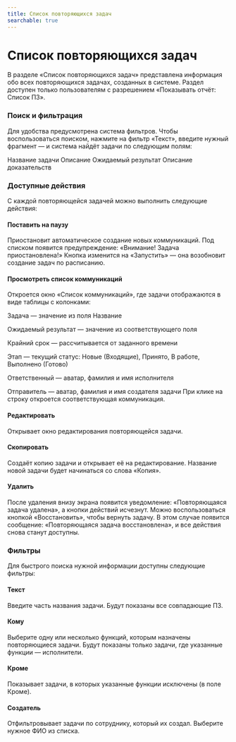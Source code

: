 ```yaml
---
title: Список повторяющихся задач
searchable: true
---
```


# Список повторяющихся задач

В разделе «Список повторяющихся задач» представлена информация обо всех повторяющихся задачах, созданных в системе. Раздел доступен только пользователям с разрешением «Показывать отчёт: Список ПЗ».

### Поиск и фильтрация

Для удобства предусмотрена система фильтров. Чтобы воспользоваться поиском, нажмите на фильтр «Текст», введите нужный фрагмент — и система найдёт задачи по следующим полям:

Название задачи
Описание
Ожидаемый результат
Описание доказательств

### Доступные действия

С каждой повторяющейся задачей можно выполнить следующие действия:

#### Поставить на паузу

Приостановит автоматическое создание новых коммуникаций. Под списком появится предупреждение:
«Внимание! Задача приостановлена!»
Кнопка изменится на «Запустить» — она возобновит создание задач по расписанию.

#### Просмотреть список коммуникаций

Откроется окно «Список коммуникаций», где задачи отображаются в виде таблицы с колонками:

Задача — значение из поля Название

Ожидаемый результат — значение из соответствующего поля

Крайний срок — рассчитывается от заданного времени

Этап — текущий статус:
Новые (Входящие), Принято, В работе, Выполнено (Готово)

Ответственный — аватар, фамилия и имя исполнителя

Отправитель — аватар, фамилия и имя создателя задачи
При клике на строку откроется соответствующая коммуникация.

#### Редактировать

Открывает окно редактирования повторяющейся задачи.

#### Скопировать

Создаёт копию задачи и открывает её на редактирование. Название новой задачи будет начинаться со слова «Копия».

#### Удалить

После удаления внизу экрана появится уведомление:
«Повторяющаяся задача удалена»,
а кнопки действий исчезнут.
Можно воспользоваться кнопкой «Восстановить», чтобы вернуть задачу. В этом случае появится сообщение:
«Повторяющаяся задача восстановлена»,
и все действия снова станут доступны.

### Фильтры

Для быстрого поиска нужной информации доступны следующие фильтры:

#### Текст

Введите часть названия задачи. Будут показаны все совпадающие ПЗ.

#### Кому

Выберите одну или несколько функций, которым назначены повторяющиеся задачи. Будут показаны только задачи, где указанные функции — исполнители.

#### Кроме

Показывает задачи, в которых указанные функции исключены (в поле Кроме).

#### Создатель

Отфильтровывает задачи по сотруднику, который их создал. Выберите нужное ФИО из списка.

